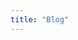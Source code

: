 ```yaml
---
title: "Blog"
---
```


```{=HTML}
<head>

  <meta charset="UTF-8">
  <link rel="stylesheet" href="page_styles/index-styles.css">
  <link rel="stylesheet" href="https://cdnjs.cloudflare.com/ajax/libs/normalize/5.0.0/normalize.min.css">

</head>

<body>
<div class="background"></div>
</body>
```